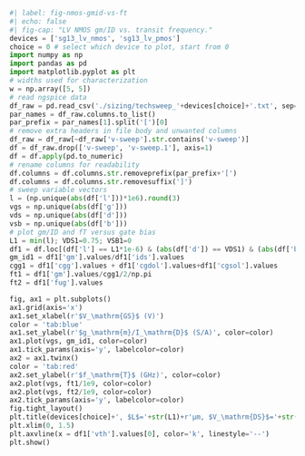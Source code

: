 ```python
#| label: fig-nmos-gmid-vs-ft
#| echo: false
#| fig-cap: "LV NMOS gm/ID vs. transit frequency."
devices = ['sg13_lv_nmos', 'sg13_lv_pmos']
choice = 0 # select which device to plot, start from 0
import numpy as np
import pandas as pd
import matplotlib.pyplot as plt
# widths used for characterization
w = np.array([5, 5])
# read ngspice data
df_raw = pd.read_csv('./sizing/techsweep_'+devices[choice]+'.txt', sep=r'\s+')
par_names = df_raw.columns.to_list()
par_prefix = par_names[1].split('[')[0]
# remove extra headers in file body and unwanted columns
df_raw = df_raw[~df_raw['v-sweep'].str.contains('v-sweep')]
df = df_raw.drop(['v-sweep', 'v-sweep.1'], axis=1)
df = df.apply(pd.to_numeric)
# rename columns for readability
df.columns = df.columns.str.removeprefix(par_prefix+'[')
df.columns = df.columns.str.removesuffix(']')
# sweep variable vectors
l = (np.unique(abs(df['l']))*1e6).round(3)
vgs = np.unique(abs(df['g']))
vds = np.unique(abs(df['d']))
vsb = np.unique(abs(df['b']))
# plot gm/ID and fT versus gate bias
L1 = min(l); VDS1=0.75; VSB1=0
df1 = df.loc[(df['l'] == L1*1e-6) & (abs(df['d']) == VDS1) & (abs(df['b']) == VSB1)]
gm_id1 = df1['gm'].values/df1['ids'].values
cgg1 = df1['cgg'].values + df1['cgdol'].values+df1['cgsol'].values 
ft1 = df1['gm'].values/cgg1/2/np.pi
ft2 = df1['fug'].values

fig, ax1 = plt.subplots()
ax1.grid(axis='x')
ax1.set_xlabel(r'$V_\mathrm{GS}$ (V)')
color = 'tab:blue'
ax1.set_ylabel(r'$g_\mathrm{m}/I_\mathrm{D}$ (S/A)', color=color)
ax1.plot(vgs, gm_id1, color=color)
ax1.tick_params(axis='y', labelcolor=color)
ax2 = ax1.twinx()
color = 'tab:red'
ax2.set_ylabel(r'$f_\mathrm{T}$ (GHz)', color=color)
ax2.plot(vgs, ft1/1e9, color=color)
ax2.plot(vgs, ft2/1e9, color=color)
ax2.tick_params(axis='y', labelcolor=color)
fig.tight_layout()
plt.title(devices[choice]+', $L$='+str(L1)+r'µm, $V_\mathrm{DS}$='+str(VDS1)+r'V, $V_\mathrm{SB}$='+str(VSB1)+'V')
plt.xlim(0, 1.5)
plt.axvline(x = df1['vth'].values[0], color='k', linestyle='--')
plt.show()
```